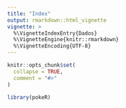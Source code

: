 ```yaml
---
title: "Index"
output: rmarkdown::html_vignette
vignette: >
  %\VignetteIndexEntry{Dados}
  %\VignetteEngine{knitr::rmarkdown}
  %\VignetteEncoding{UTF-8}
---
```


```r
knitr::opts_chunk$set(
  collapse = TRUE,
  comment = "#>"
)
```

```r
library(pokeR)
```
